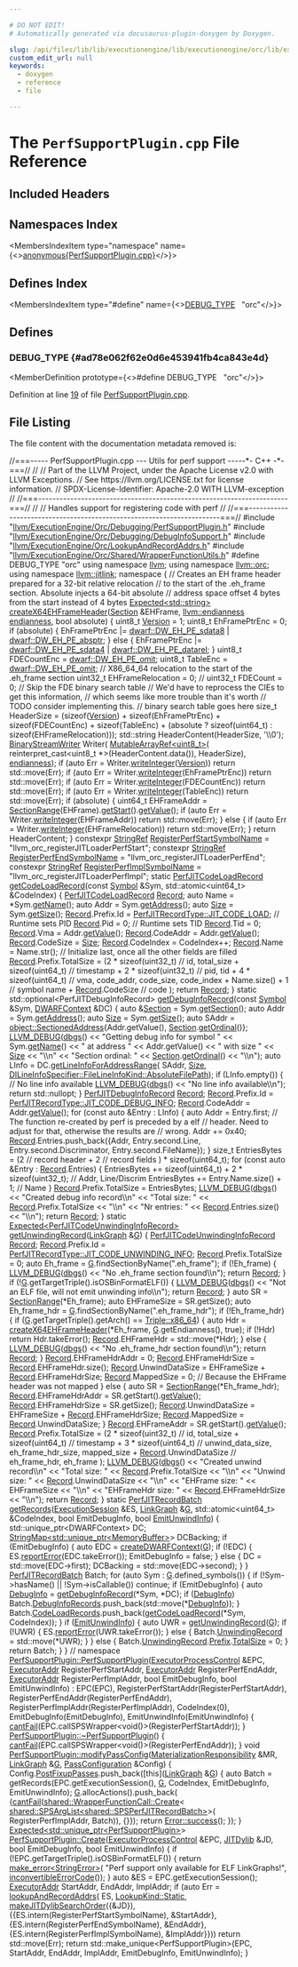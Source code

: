 ```yaml
---

# DO NOT EDIT!
# Automatically generated via docusaurus-plugin-doxygen by Doxygen.

slug: /api/files/lib/lib/executionengine/lib/executionengine/orc/lib/executionengine/orc/debugging/perfsupportplugin-cpp
custom_edit_url: null
keywords:
  - doxygen
  - reference
  - file

---
```





# The `PerfSupportPlugin.cpp` File Reference

<DoxygenPage pluginConfig={pluginConfig}>



## Included Headers

<IncludesList>
<IncludesListItem
  filePath="llvm/ExecutionEngine/Orc/Debugging/PerfSupportPlugin.h"
  permalink="/docs/api/files/include/include/llvm/include/llvm/executionengine/include/llvm/executionengine/orc/include/llvm/executionengine/orc/debugging/perfsupportplugin-h"
  isLocal="true" />
<IncludesListItem
  filePath="llvm/ExecutionEngine/Orc/Debugging/DebugInfoSupport.h"
  permalink="/docs/api/files/include/include/llvm/include/llvm/executionengine/include/llvm/executionengine/orc/include/llvm/executionengine/orc/debugging/debuginfosupport-h"
  isLocal="true" />
<IncludesListItem
  filePath="llvm/ExecutionEngine/Orc/LookupAndRecordAddrs.h"
  permalink="/docs/api/files/include/include/llvm/include/llvm/executionengine/include/llvm/executionengine/orc/lookupandrecordaddrs-h"
  isLocal="true" />
<IncludesListItem
  filePath="llvm/ExecutionEngine/Orc/Shared/WrapperFunctionUtils.h"
  permalink="/docs/api/files/include/include/llvm/include/llvm/executionengine/include/llvm/executionengine/orc/include/llvm/executionengine/orc/shared/wrapperfunctionutils-h"
  isLocal="true" />
</IncludesList>

## Namespaces Index

<MembersIndex>

<MembersIndexItem
  type="namespace"
  name={<><a href="/docs/api/namespaces/anonymous-perfsupportplugin-cpp-">anonymous&#123;PerfSupportPlugin.cpp&#125;</a></>}>
</MembersIndexItem>

</MembersIndex>

## Defines Index

<MembersIndex>

<MembersIndexItem
  type="#define"
  name={<><a href="#ad78e062f62e0d6e453941fb4ca843e4d">DEBUG&#95;TYPE</a>&nbsp;&nbsp;&nbsp;&quot;orc&quot;</>}>
</MembersIndexItem>

</MembersIndex>


<SectionDefinition>

## Defines

### DEBUG&#95;TYPE {#ad78e062f62e0d6e453941fb4ca843e4d}

<MemberDefinition
  prototype={<>#define DEBUG&#95;TYPE&nbsp;&nbsp;&nbsp;&quot;orc&quot;</>}>

Definition at line <a href="#l00019">19</a> of file <a href="/docs/api/files/lib/lib/executionengine/lib/executionengine/orc/lib/executionengine/orc/debugging/perfsupportplugin-cpp">PerfSupportPlugin.cpp</a>.
</MemberDefinition>

</SectionDefinition>

## File Listing

The file content with the documentation metadata removed is:

<ProgramListing>

<Link id="l00001" /><CodeLine lineNumber="1"><Highlight kind="comment">//===----- PerfSupportPlugin.cpp --- Utils for perf support -----&#42;- C++ -&#42;-===//</Highlight><Highlight kind="normal"></Highlight></CodeLine>
<Link id="l00002" /><CodeLine lineNumber="2"><Highlight kind="normal"></Highlight><Highlight kind="comment">//</Highlight><Highlight kind="normal"></Highlight></CodeLine>
<Link id="l00003" /><CodeLine lineNumber="3"><Highlight kind="normal"></Highlight><Highlight kind="comment">// Part of the LLVM Project, under the Apache License v2.0 with LLVM Exceptions.</Highlight><Highlight kind="normal"></Highlight></CodeLine>
<Link id="l00004" /><CodeLine lineNumber="4"><Highlight kind="normal"></Highlight><Highlight kind="comment">// See https://llvm.org/LICENSE.txt for license information.</Highlight><Highlight kind="normal"></Highlight></CodeLine>
<Link id="l00005" /><CodeLine lineNumber="5"><Highlight kind="normal"></Highlight><Highlight kind="comment">// SPDX-License-Identifier: Apache-2.0 WITH LLVM-exception</Highlight><Highlight kind="normal"></Highlight></CodeLine>
<Link id="l00006" /><CodeLine lineNumber="6"><Highlight kind="normal"></Highlight><Highlight kind="comment">//</Highlight><Highlight kind="normal"></Highlight></CodeLine>
<Link id="l00007" /><CodeLine lineNumber="7"><Highlight kind="normal"></Highlight><Highlight kind="comment">//===----------------------------------------------------------------------===//</Highlight><Highlight kind="normal"></Highlight></CodeLine>
<Link id="l00008" /><CodeLine lineNumber="8"><Highlight kind="normal"></Highlight><Highlight kind="comment">//</Highlight><Highlight kind="normal"></Highlight></CodeLine>
<Link id="l00009" /><CodeLine lineNumber="9"><Highlight kind="normal"></Highlight><Highlight kind="comment">// Handles support for registering code with perf</Highlight><Highlight kind="normal"></Highlight></CodeLine>
<Link id="l00010" /><CodeLine lineNumber="10"><Highlight kind="normal"></Highlight><Highlight kind="comment">//</Highlight><Highlight kind="normal"></Highlight></CodeLine>
<Link id="l00011" /><CodeLine lineNumber="11"><Highlight kind="normal"></Highlight><Highlight kind="comment">//===----------------------------------------------------------------------===//</Highlight><Highlight kind="normal"></Highlight></CodeLine>
<Link id="l00012" /><CodeLine lineNumber="12"><Highlight kind="normal"></Highlight></CodeLine>
<Link id="l00013" /><CodeLine lineNumber="13"><Highlight kind="normal"></Highlight><Highlight kind="preprocessor">#include &quot;<a href="/docs/api/files/include/include/llvm/include/llvm/executionengine/include/llvm/executionengine/orc/include/llvm/executionengine/orc/debugging/perfsupportplugin-h">llvm/ExecutionEngine/Orc/Debugging/PerfSupportPlugin.h</a>&quot;</Highlight><Highlight kind="normal"></Highlight></CodeLine>
<Link id="l00014" /><CodeLine lineNumber="14"><Highlight kind="normal"></Highlight></CodeLine>
<Link id="l00015" /><CodeLine lineNumber="15"><Highlight kind="normal"></Highlight><Highlight kind="preprocessor">#include &quot;<a href="/docs/api/files/include/include/llvm/include/llvm/executionengine/include/llvm/executionengine/orc/include/llvm/executionengine/orc/debugging/debuginfosupport-h">llvm/ExecutionEngine/Orc/Debugging/DebugInfoSupport.h</a>&quot;</Highlight><Highlight kind="normal"></Highlight></CodeLine>
<Link id="l00016" /><CodeLine lineNumber="16"><Highlight kind="normal"></Highlight><Highlight kind="preprocessor">#include &quot;<a href="/docs/api/files/include/include/llvm/include/llvm/executionengine/include/llvm/executionengine/orc/lookupandrecordaddrs-h">llvm/ExecutionEngine/Orc/LookupAndRecordAddrs.h</a>&quot;</Highlight><Highlight kind="normal"></Highlight></CodeLine>
<Link id="l00017" /><CodeLine lineNumber="17"><Highlight kind="normal"></Highlight><Highlight kind="preprocessor">#include &quot;<a href="/docs/api/files/include/include/llvm/include/llvm/executionengine/include/llvm/executionengine/orc/include/llvm/executionengine/orc/shared/wrapperfunctionutils-h">llvm/ExecutionEngine/Orc/Shared/WrapperFunctionUtils.h</a>&quot;</Highlight><Highlight kind="normal"></Highlight></CodeLine>
<Link id="l00018" /><CodeLine lineNumber="18"><Highlight kind="normal"></Highlight></CodeLine>
<Link id="l00019" /><CodeLine lineNumber="19" lineLink="#ad78e062f62e0d6e453941fb4ca843e4d"><Highlight kind="normal"></Highlight><Highlight kind="preprocessor">#define DEBUG&#95;TYPE &quot;orc&quot;</Highlight><Highlight kind="normal"></Highlight></CodeLine>
<Link id="l00020" /><CodeLine lineNumber="20"><Highlight kind="normal"></Highlight></CodeLine>
<Link id="l00021" /><CodeLine lineNumber="21"><Highlight kind="normal"></Highlight><Highlight kind="keyword">using namespace </Highlight><Highlight kind="normal"><a href="/docs/api/namespaces/llvm">llvm</a>;</Highlight></CodeLine>
<Link id="l00022" /><CodeLine lineNumber="22"><Highlight kind="normal"></Highlight><Highlight kind="keyword">using namespace </Highlight><Highlight kind="normal"><a href="/docs/api/namespaces/llvm/orc">llvm::orc</a>;</Highlight></CodeLine>
<Link id="l00023" /><CodeLine lineNumber="23"><Highlight kind="normal"></Highlight><Highlight kind="keyword">using namespace </Highlight><Highlight kind="normal"><a href="/docs/api/namespaces/llvm/jitlink">llvm::jitlink</a>;</Highlight></CodeLine>
<Link id="l00024" /><CodeLine lineNumber="24"><Highlight kind="normal"></Highlight></CodeLine>
<Link id="l00025" /><CodeLine lineNumber="25" lineLink="/docs/api/namespaces/anonymous-perfsupportplugin-cpp-"><Highlight kind="normal"></Highlight><Highlight kind="keyword">namespace </Highlight><Highlight kind="normal">&#123;</Highlight></CodeLine>
<Link id="l00026" /><CodeLine lineNumber="26"><Highlight kind="normal"></Highlight></CodeLine>
<Link id="l00027" /><CodeLine lineNumber="27"><Highlight kind="normal"></Highlight><Highlight kind="comment">// Creates an EH frame header prepared for a 32-bit relative relocation</Highlight><Highlight kind="normal"></Highlight></CodeLine>
<Link id="l00028" /><CodeLine lineNumber="28"><Highlight kind="normal"></Highlight><Highlight kind="comment">// to the start of the .eh&#95;frame section. Absolute injects a 64-bit absolute</Highlight><Highlight kind="normal"></Highlight></CodeLine>
<Link id="l00029" /><CodeLine lineNumber="29"><Highlight kind="normal"></Highlight><Highlight kind="comment">// address space offset 4 bytes from the start instead of 4 bytes</Highlight><Highlight kind="normal"></Highlight></CodeLine>
<Link id="l00030" /><CodeLine lineNumber="30" lineLink="/docs/api/namespaces/anonymous-perfsupportplugin-cpp-/#a16f7e0099c6134ab100f80300b710e41"><Highlight kind="normal"><a href="/docs/api/classes/llvm/expected">Expected&lt;std::string&gt;</a> <a href="/docs/api/namespaces/anonymous-perfsupportplugin-cpp-/#a16f7e0099c6134ab100f80300b710e41">createX64EHFrameHeader</a>(<a href="/docs/api/classes/llvm/jitlink/section">Section</a> &amp;EHFrame,</Highlight></CodeLine>
<Link id="l00031" /><CodeLine lineNumber="31"><Highlight kind="normal">                                             <a href="/docs/api/namespaces/llvm/#ae1e26e57357947b25e392fd18ab000db">llvm::endianness</a> <a href="/docs/api/namespaces/llvm/#ae1e26e57357947b25e392fd18ab000db">endianness</a>,</Highlight></CodeLine>
<Link id="l00032" /><CodeLine lineNumber="32"><Highlight kind="normal">                                             </Highlight><Highlight kind="keywordtype">bool</Highlight><Highlight kind="normal"> absolute) &#123;</Highlight></CodeLine>
<Link id="l00033" /><CodeLine lineNumber="33"><Highlight kind="normal">  uint8&#95;t <a href="/docs/api/namespaces/llvm/#a689a023f54d38d41f6d952cac41ee538">Version</a> = 1;</Highlight></CodeLine>
<Link id="l00034" /><CodeLine lineNumber="34"><Highlight kind="normal">  uint8&#95;t EhFramePtrEnc = 0;</Highlight></CodeLine>
<Link id="l00035" /><CodeLine lineNumber="35"><Highlight kind="normal">  </Highlight><Highlight kind="keywordflow">if</Highlight><Highlight kind="normal"> (absolute) &#123;</Highlight></CodeLine>
<Link id="l00036" /><CodeLine lineNumber="36"><Highlight kind="normal">    EhFramePtrEnc |= <a href="/docs/api/namespaces/llvm/dwarf/#ab4fde659cfd2ad21ef1920dca7f22255ab4f228eae8e91cb5eb218c4372d2cd75">dwarf::DW&#95;EH&#95;PE&#95;sdata8</a> | <a href="/docs/api/namespaces/llvm/dwarf/#ab4fde659cfd2ad21ef1920dca7f22255ab8bb265a153372d87860f6a33d858f3e">dwarf::DW&#95;EH&#95;PE&#95;absptr</a>;</Highlight></CodeLine>
<Link id="l00037" /><CodeLine lineNumber="37"><Highlight kind="normal">  &#125; </Highlight><Highlight kind="keywordflow">else</Highlight><Highlight kind="normal"> &#123;</Highlight></CodeLine>
<Link id="l00038" /><CodeLine lineNumber="38"><Highlight kind="normal">    EhFramePtrEnc |= <a href="/docs/api/namespaces/llvm/dwarf/#ab4fde659cfd2ad21ef1920dca7f22255a68bcc7d64ea60cf76503e913360e0b01">dwarf::DW&#95;EH&#95;PE&#95;sdata4</a> | <a href="/docs/api/namespaces/llvm/dwarf/#ab4fde659cfd2ad21ef1920dca7f22255a0e91cc214494d9c9f9c8adcf03be6e51">dwarf::DW&#95;EH&#95;PE&#95;datarel</a>;</Highlight></CodeLine>
<Link id="l00039" /><CodeLine lineNumber="39"><Highlight kind="normal">  &#125;</Highlight></CodeLine>
<Link id="l00040" /><CodeLine lineNumber="40"><Highlight kind="normal">  uint8&#95;t FDECountEnc = <a href="/docs/api/namespaces/llvm/dwarf/#ab4fde659cfd2ad21ef1920dca7f22255af88641d07cb5fdb688ad0d4e78314222">dwarf::DW&#95;EH&#95;PE&#95;omit</a>;</Highlight></CodeLine>
<Link id="l00041" /><CodeLine lineNumber="41"><Highlight kind="normal">  uint8&#95;t TableEnc = <a href="/docs/api/namespaces/llvm/dwarf/#ab4fde659cfd2ad21ef1920dca7f22255af88641d07cb5fdb688ad0d4e78314222">dwarf::DW&#95;EH&#95;PE&#95;omit</a>;</Highlight></CodeLine>
<Link id="l00042" /><CodeLine lineNumber="42"><Highlight kind="normal">  </Highlight><Highlight kind="comment">// X86&#95;64&#95;64 relocation to the start of the .eh&#95;frame section</Highlight><Highlight kind="normal"></Highlight></CodeLine>
<Link id="l00043" /><CodeLine lineNumber="43"><Highlight kind="normal">  uint32&#95;t EHFrameRelocation = 0;</Highlight></CodeLine>
<Link id="l00044" /><CodeLine lineNumber="44"><Highlight kind="normal">  </Highlight><Highlight kind="comment">// uint32&#95;t FDECount = 0;</Highlight><Highlight kind="normal"></Highlight></CodeLine>
<Link id="l00045" /><CodeLine lineNumber="45"><Highlight kind="normal">  </Highlight><Highlight kind="comment">// Skip the FDE binary search table</Highlight><Highlight kind="normal"></Highlight></CodeLine>
<Link id="l00046" /><CodeLine lineNumber="46"><Highlight kind="normal">  </Highlight><Highlight kind="comment">// We&#39;d have to reprocess the CIEs to get this information,</Highlight><Highlight kind="normal"></Highlight></CodeLine>
<Link id="l00047" /><CodeLine lineNumber="47"><Highlight kind="normal">  </Highlight><Highlight kind="comment">// which seems like more trouble than it&#39;s worth</Highlight><Highlight kind="normal"></Highlight></CodeLine>
<Link id="l00048" /><CodeLine lineNumber="48"><Highlight kind="normal">  </Highlight><Highlight kind="comment">// TODO consider implementing this.</Highlight><Highlight kind="normal"></Highlight></CodeLine>
<Link id="l00049" /><CodeLine lineNumber="49"><Highlight kind="normal">  </Highlight><Highlight kind="comment">// binary search table goes here</Highlight><Highlight kind="normal"></Highlight></CodeLine>
<Link id="l00050" /><CodeLine lineNumber="50"><Highlight kind="normal"></Highlight></CodeLine>
<Link id="l00051" /><CodeLine lineNumber="51"><Highlight kind="normal">  </Highlight><Highlight kind="keywordtype">size&#95;t</Highlight><Highlight kind="normal"> HeaderSize =</Highlight></CodeLine>
<Link id="l00052" /><CodeLine lineNumber="52"><Highlight kind="normal">      (</Highlight><Highlight kind="keyword">sizeof</Highlight><Highlight kind="normal">(<a href="/docs/api/namespaces/llvm/#a689a023f54d38d41f6d952cac41ee538">Version</a>) + </Highlight><Highlight kind="keyword">sizeof</Highlight><Highlight kind="normal">(EhFramePtrEnc) + </Highlight><Highlight kind="keyword">sizeof</Highlight><Highlight kind="normal">(FDECountEnc) +</Highlight></CodeLine>
<Link id="l00053" /><CodeLine lineNumber="53"><Highlight kind="normal">       </Highlight><Highlight kind="keyword">sizeof</Highlight><Highlight kind="normal">(TableEnc) +</Highlight></CodeLine>
<Link id="l00054" /><CodeLine lineNumber="54"><Highlight kind="normal">       (absolute ? </Highlight><Highlight kind="keyword">sizeof</Highlight><Highlight kind="normal">(uint64&#95;t) : </Highlight><Highlight kind="keyword">sizeof</Highlight><Highlight kind="normal">(EHFrameRelocation)));</Highlight></CodeLine>
<Link id="l00055" /><CodeLine lineNumber="55"><Highlight kind="normal">  std::string HeaderContent(HeaderSize, </Highlight><Highlight kind="charliteral">&#39;\\0&#39;</Highlight><Highlight kind="normal">);</Highlight></CodeLine>
<Link id="l00056" /><CodeLine lineNumber="56"><Highlight kind="normal">  <a href="/docs/api/classes/llvm/binarystreamwriter">BinaryStreamWriter</a> Writer(</Highlight></CodeLine>
<Link id="l00057" /><CodeLine lineNumber="57"><Highlight kind="normal">      <a href="/docs/api/classes/llvm/mutablearrayref">MutableArrayRef&lt;uint8&#95;t&gt;</a>(</Highlight></CodeLine>
<Link id="l00058" /><CodeLine lineNumber="58"><Highlight kind="normal">          </Highlight><Highlight kind="keyword">reinterpret&#95;cast&lt;</Highlight><Highlight kind="normal">uint8&#95;t &#42;</Highlight><Highlight kind="keyword">&gt;</Highlight><Highlight kind="normal">(HeaderContent.data()), HeaderSize),</Highlight></CodeLine>
<Link id="l00059" /><CodeLine lineNumber="59"><Highlight kind="normal">      <a href="/docs/api/namespaces/llvm/#ae1e26e57357947b25e392fd18ab000db">endianness</a>);</Highlight></CodeLine>
<Link id="l00060" /><CodeLine lineNumber="60"><Highlight kind="normal">  </Highlight><Highlight kind="keywordflow">if</Highlight><Highlight kind="normal"> (</Highlight><Highlight kind="keyword">auto</Highlight><Highlight kind="normal"> Err = Writer.<a href="/docs/api/classes/llvm/binarystreamwriter/#a344647bc1c4a4b53334296eba145d408">writeInteger</a>(<a href="/docs/api/namespaces/llvm/#a689a023f54d38d41f6d952cac41ee538">Version</a>))</Highlight></CodeLine>
<Link id="l00061" /><CodeLine lineNumber="61"><Highlight kind="normal">    </Highlight><Highlight kind="keywordflow">return</Highlight><Highlight kind="normal"> std::move(Err);</Highlight></CodeLine>
<Link id="l00062" /><CodeLine lineNumber="62"><Highlight kind="normal">  </Highlight><Highlight kind="keywordflow">if</Highlight><Highlight kind="normal"> (</Highlight><Highlight kind="keyword">auto</Highlight><Highlight kind="normal"> Err = Writer.<a href="/docs/api/classes/llvm/binarystreamwriter/#a344647bc1c4a4b53334296eba145d408">writeInteger</a>(EhFramePtrEnc))</Highlight></CodeLine>
<Link id="l00063" /><CodeLine lineNumber="63"><Highlight kind="normal">    </Highlight><Highlight kind="keywordflow">return</Highlight><Highlight kind="normal"> std::move(Err);</Highlight></CodeLine>
<Link id="l00064" /><CodeLine lineNumber="64"><Highlight kind="normal">  </Highlight><Highlight kind="keywordflow">if</Highlight><Highlight kind="normal"> (</Highlight><Highlight kind="keyword">auto</Highlight><Highlight kind="normal"> Err = Writer.<a href="/docs/api/classes/llvm/binarystreamwriter/#a344647bc1c4a4b53334296eba145d408">writeInteger</a>(FDECountEnc))</Highlight></CodeLine>
<Link id="l00065" /><CodeLine lineNumber="65"><Highlight kind="normal">    </Highlight><Highlight kind="keywordflow">return</Highlight><Highlight kind="normal"> std::move(Err);</Highlight></CodeLine>
<Link id="l00066" /><CodeLine lineNumber="66"><Highlight kind="normal">  </Highlight><Highlight kind="keywordflow">if</Highlight><Highlight kind="normal"> (</Highlight><Highlight kind="keyword">auto</Highlight><Highlight kind="normal"> Err = Writer.<a href="/docs/api/classes/llvm/binarystreamwriter/#a344647bc1c4a4b53334296eba145d408">writeInteger</a>(TableEnc))</Highlight></CodeLine>
<Link id="l00067" /><CodeLine lineNumber="67"><Highlight kind="normal">    </Highlight><Highlight kind="keywordflow">return</Highlight><Highlight kind="normal"> std::move(Err);</Highlight></CodeLine>
<Link id="l00068" /><CodeLine lineNumber="68"><Highlight kind="normal">  </Highlight><Highlight kind="keywordflow">if</Highlight><Highlight kind="normal"> (absolute) &#123;</Highlight></CodeLine>
<Link id="l00069" /><CodeLine lineNumber="69"><Highlight kind="normal">    uint64&#95;t EHFrameAddr = <a href="/docs/api/classes/llvm/jitlink/sectionrange">SectionRange</a>(EHFrame).<a href="/docs/api/classes/llvm/jitlink/sectionrange/#ab7bd439fefcb561d029d76b2ca9bc500">getStart</a>().<a href="/docs/api/classes/llvm/orc/executoraddr/#a4ee908fb9052f020e3c50e3f1a7d81c5">getValue</a>();</Highlight></CodeLine>
<Link id="l00070" /><CodeLine lineNumber="70"><Highlight kind="normal">    </Highlight><Highlight kind="keywordflow">if</Highlight><Highlight kind="normal"> (</Highlight><Highlight kind="keyword">auto</Highlight><Highlight kind="normal"> Err = Writer.<a href="/docs/api/classes/llvm/binarystreamwriter/#a344647bc1c4a4b53334296eba145d408">writeInteger</a>(EHFrameAddr))</Highlight></CodeLine>
<Link id="l00071" /><CodeLine lineNumber="71"><Highlight kind="normal">      </Highlight><Highlight kind="keywordflow">return</Highlight><Highlight kind="normal"> std::move(Err);</Highlight></CodeLine>
<Link id="l00072" /><CodeLine lineNumber="72"><Highlight kind="normal">  &#125; </Highlight><Highlight kind="keywordflow">else</Highlight><Highlight kind="normal"> &#123;</Highlight></CodeLine>
<Link id="l00073" /><CodeLine lineNumber="73"><Highlight kind="normal">    </Highlight><Highlight kind="keywordflow">if</Highlight><Highlight kind="normal"> (</Highlight><Highlight kind="keyword">auto</Highlight><Highlight kind="normal"> Err = Writer.<a href="/docs/api/classes/llvm/binarystreamwriter/#a344647bc1c4a4b53334296eba145d408">writeInteger</a>(EHFrameRelocation))</Highlight></CodeLine>
<Link id="l00074" /><CodeLine lineNumber="74"><Highlight kind="normal">      </Highlight><Highlight kind="keywordflow">return</Highlight><Highlight kind="normal"> std::move(Err);</Highlight></CodeLine>
<Link id="l00075" /><CodeLine lineNumber="75"><Highlight kind="normal">  &#125;</Highlight></CodeLine>
<Link id="l00076" /><CodeLine lineNumber="76"><Highlight kind="normal">  </Highlight><Highlight kind="keywordflow">return</Highlight><Highlight kind="normal"> HeaderContent;</Highlight></CodeLine>
<Link id="l00077" /><CodeLine lineNumber="77"><Highlight kind="normal">&#125;</Highlight></CodeLine>
<Link id="l00078" /><CodeLine lineNumber="78"><Highlight kind="normal"></Highlight></CodeLine>
<Link id="l00079" /><CodeLine lineNumber="79" lineLink="/docs/api/namespaces/anonymous-perfsupportplugin-cpp-/#ac9be268f91eb48f7ea90632838a0afb1"><Highlight kind="normal"></Highlight><Highlight kind="keyword">constexpr</Highlight><Highlight kind="normal"> <a href="/docs/api/classes/llvm/stringref">StringRef</a> <a href="/docs/api/namespaces/anonymous-perfsupportplugin-cpp-/#ac9be268f91eb48f7ea90632838a0afb1">RegisterPerfStartSymbolName</a> =</Highlight></CodeLine>
<Link id="l00080" /><CodeLine lineNumber="80"><Highlight kind="normal">    </Highlight><Highlight kind="stringliteral">&quot;llvm&#95;orc&#95;registerJITLoaderPerfStart&quot;</Highlight><Highlight kind="normal">;</Highlight></CodeLine>
<Link id="l00081" /><CodeLine lineNumber="81" lineLink="/docs/api/namespaces/anonymous-perfsupportplugin-cpp-/#a937eb14957f5735e32eaa7cb854e994c"><Highlight kind="normal"></Highlight><Highlight kind="keyword">constexpr</Highlight><Highlight kind="normal"> <a href="/docs/api/classes/llvm/stringref">StringRef</a> <a href="/docs/api/namespaces/anonymous-perfsupportplugin-cpp-/#a937eb14957f5735e32eaa7cb854e994c">RegisterPerfEndSymbolName</a> =</Highlight></CodeLine>
<Link id="l00082" /><CodeLine lineNumber="82"><Highlight kind="normal">    </Highlight><Highlight kind="stringliteral">&quot;llvm&#95;orc&#95;registerJITLoaderPerfEnd&quot;</Highlight><Highlight kind="normal">;</Highlight></CodeLine>
<Link id="l00083" /><CodeLine lineNumber="83" lineLink="/docs/api/namespaces/anonymous-perfsupportplugin-cpp-/#a5fa9c8f4d6b70fbff649debfea585968"><Highlight kind="normal"></Highlight><Highlight kind="keyword">constexpr</Highlight><Highlight kind="normal"> <a href="/docs/api/classes/llvm/stringref">StringRef</a> <a href="/docs/api/namespaces/anonymous-perfsupportplugin-cpp-/#a5fa9c8f4d6b70fbff649debfea585968">RegisterPerfImplSymbolName</a> =</Highlight></CodeLine>
<Link id="l00084" /><CodeLine lineNumber="84"><Highlight kind="normal">    </Highlight><Highlight kind="stringliteral">&quot;llvm&#95;orc&#95;registerJITLoaderPerfImpl&quot;</Highlight><Highlight kind="normal">;</Highlight></CodeLine>
<Link id="l00085" /><CodeLine lineNumber="85"><Highlight kind="normal"></Highlight></CodeLine>
<Link id="l00086" /><CodeLine lineNumber="86"><Highlight kind="normal"></Highlight><Highlight kind="keyword">static</Highlight><Highlight kind="normal"> <a href="/docs/api/structs/llvm/orc/perfjitcodeloadrecord">PerfJITCodeLoadRecord</a></Highlight></CodeLine>
<Link id="l00087" /><CodeLine lineNumber="87" lineLink="/docs/api/namespaces/anonymous-perfsupportplugin-cpp-/#ac0d41cae6559f87a6e26f2db6c30f24d"><Highlight kind="normal"><a href="/docs/api/namespaces/anonymous-perfsupportplugin-cpp-/#ac0d41cae6559f87a6e26f2db6c30f24d">getCodeLoadRecord</a>(</Highlight><Highlight kind="keyword">const</Highlight><Highlight kind="normal"> <a href="/docs/api/classes/llvm/jitlink/symbol">Symbol</a> &amp;Sym, std::atomic&lt;uint64&#95;t&gt; &amp;CodeIndex) &#123;</Highlight></CodeLine>
<Link id="l00088" /><CodeLine lineNumber="88"><Highlight kind="normal">  <a href="/docs/api/structs/llvm/orc/perfjitcodeloadrecord">PerfJITCodeLoadRecord</a> <a href="/docs/api/classes/llvm/record">Record</a>;</Highlight></CodeLine>
<Link id="l00089" /><CodeLine lineNumber="89"><Highlight kind="normal">  </Highlight><Highlight kind="keyword">auto</Highlight><Highlight kind="normal"> Name = &#42;Sym.<a href="/docs/api/classes/llvm/jitlink/symbol/#a37941163af977712e6ae68591327a0ad">getName</a>();</Highlight></CodeLine>
<Link id="l00090" /><CodeLine lineNumber="90"><Highlight kind="normal">  </Highlight><Highlight kind="keyword">auto</Highlight><Highlight kind="normal"> Addr = Sym.<a href="/docs/api/classes/llvm/jitlink/symbol/#a9266b50b560808e8f69eb394690d79c4">getAddress</a>();</Highlight></CodeLine>
<Link id="l00091" /><CodeLine lineNumber="91"><Highlight kind="normal">  </Highlight><Highlight kind="keyword">auto</Highlight><Highlight kind="normal"> <a href="/docs/api/files/lib/lib/analysis/inlineorder-cpp/#a7ee6f0cb51c3b9056199e9a0001fe8c3a6f6cb72d544962fa333e2e34ce64f719">Size</a> = Sym.<a href="/docs/api/classes/llvm/jitlink/symbol/#ab790ccf24d158f2933ef1c6cf153fb62">getSize</a>();</Highlight></CodeLine>
<Link id="l00092" /><CodeLine lineNumber="92"><Highlight kind="normal">  <a href="/docs/api/classes/llvm/record">Record</a>.Prefix.Id = <a href="/docs/api/namespaces/llvm/orc/#a58aef37a030d9c1e56eaa6ee5bef47a4a7cc9e41b90a35d5cb26e9fbb0cd0a8b0">PerfJITRecordType::JIT&#95;CODE&#95;LOAD</a>;</Highlight></CodeLine>
<Link id="l00093" /><CodeLine lineNumber="93"><Highlight kind="normal">  </Highlight><Highlight kind="comment">// Runtime sets PID</Highlight><Highlight kind="normal"></Highlight></CodeLine>
<Link id="l00094" /><CodeLine lineNumber="94"><Highlight kind="normal">  <a href="/docs/api/classes/llvm/record">Record</a>.Pid = 0;</Highlight></CodeLine>
<Link id="l00095" /><CodeLine lineNumber="95"><Highlight kind="normal">  </Highlight><Highlight kind="comment">// Runtime sets TID</Highlight><Highlight kind="normal"></Highlight></CodeLine>
<Link id="l00096" /><CodeLine lineNumber="96"><Highlight kind="normal">  <a href="/docs/api/classes/llvm/record">Record</a>.Tid = 0;</Highlight></CodeLine>
<Link id="l00097" /><CodeLine lineNumber="97"><Highlight kind="normal">  <a href="/docs/api/classes/llvm/record">Record</a>.Vma = Addr.<a href="/docs/api/classes/llvm/record/#a5e084b9b417ae456b128ee1f6506b41d">getValue</a>();</Highlight></CodeLine>
<Link id="l00098" /><CodeLine lineNumber="98"><Highlight kind="normal">  <a href="/docs/api/classes/llvm/record">Record</a>.CodeAddr = Addr.<a href="/docs/api/classes/llvm/record/#a5e084b9b417ae456b128ee1f6506b41d">getValue</a>();</Highlight></CodeLine>
<Link id="l00099" /><CodeLine lineNumber="99"><Highlight kind="normal">  <a href="/docs/api/classes/llvm/record">Record</a>.CodeSize = <a href="/docs/api/files/lib/lib/analysis/inlineorder-cpp/#a7ee6f0cb51c3b9056199e9a0001fe8c3a6f6cb72d544962fa333e2e34ce64f719">Size</a>;</Highlight></CodeLine>
<Link id="l00100" /><CodeLine lineNumber="100"><Highlight kind="normal">  <a href="/docs/api/classes/llvm/record">Record</a>.CodeIndex = CodeIndex++;</Highlight></CodeLine>
<Link id="l00101" /><CodeLine lineNumber="101"><Highlight kind="normal">  <a href="/docs/api/classes/llvm/record">Record</a>.Name = Name.str();</Highlight></CodeLine>
<Link id="l00102" /><CodeLine lineNumber="102"><Highlight kind="normal">  </Highlight><Highlight kind="comment">// Initialize last, once all the other fields are filled</Highlight><Highlight kind="normal"></Highlight></CodeLine>
<Link id="l00103" /><CodeLine lineNumber="103"><Highlight kind="normal">  <a href="/docs/api/classes/llvm/record">Record</a>.Prefix.TotalSize =</Highlight></CodeLine>
<Link id="l00104" /><CodeLine lineNumber="104"><Highlight kind="normal">      (2 &#42; </Highlight><Highlight kind="keyword">sizeof</Highlight><Highlight kind="normal">(uint32&#95;t)   </Highlight><Highlight kind="comment">// id, total&#95;size</Highlight><Highlight kind="normal"></Highlight></CodeLine>
<Link id="l00105" /><CodeLine lineNumber="105"><Highlight kind="normal">       + </Highlight><Highlight kind="keyword">sizeof</Highlight><Highlight kind="normal">(uint64&#95;t)     </Highlight><Highlight kind="comment">// timestamp</Highlight><Highlight kind="normal"></Highlight></CodeLine>
<Link id="l00106" /><CodeLine lineNumber="106"><Highlight kind="normal">       + 2 &#42; </Highlight><Highlight kind="keyword">sizeof</Highlight><Highlight kind="normal">(uint32&#95;t) </Highlight><Highlight kind="comment">// pid, tid</Highlight><Highlight kind="normal"></Highlight></CodeLine>
<Link id="l00107" /><CodeLine lineNumber="107"><Highlight kind="normal">       + 4 &#42; </Highlight><Highlight kind="keyword">sizeof</Highlight><Highlight kind="normal">(uint64&#95;t) </Highlight><Highlight kind="comment">// vma, code&#95;addr, code&#95;size, code&#95;index</Highlight><Highlight kind="normal"></Highlight></CodeLine>
<Link id="l00108" /><CodeLine lineNumber="108"><Highlight kind="normal">       + Name.size() + 1      </Highlight><Highlight kind="comment">// symbol name</Highlight><Highlight kind="normal"></Highlight></CodeLine>
<Link id="l00109" /><CodeLine lineNumber="109"><Highlight kind="normal">       + <a href="/docs/api/classes/llvm/record">Record</a>.CodeSize      </Highlight><Highlight kind="comment">// code</Highlight><Highlight kind="normal"></Highlight></CodeLine>
<Link id="l00110" /><CodeLine lineNumber="110"><Highlight kind="normal">      );</Highlight></CodeLine>
<Link id="l00111" /><CodeLine lineNumber="111"><Highlight kind="normal">  </Highlight><Highlight kind="keywordflow">return</Highlight><Highlight kind="normal"> <a href="/docs/api/classes/llvm/record">Record</a>;</Highlight></CodeLine>
<Link id="l00112" /><CodeLine lineNumber="112"><Highlight kind="normal">&#125;</Highlight></CodeLine>
<Link id="l00113" /><CodeLine lineNumber="113"><Highlight kind="normal"></Highlight></CodeLine>
<Link id="l00114" /><CodeLine lineNumber="114"><Highlight kind="normal"></Highlight><Highlight kind="keyword">static</Highlight><Highlight kind="normal"> std::optional&lt;PerfJITDebugInfoRecord&gt;</Highlight></CodeLine>
<Link id="l00115" /><CodeLine lineNumber="115" lineLink="/docs/api/namespaces/anonymous-perfsupportplugin-cpp-/#ac931ae3a09278d920ebb024da87edf2e"><Highlight kind="normal"><a href="/docs/api/namespaces/anonymous-perfsupportplugin-cpp-/#ac931ae3a09278d920ebb024da87edf2e">getDebugInfoRecord</a>(</Highlight><Highlight kind="keyword">const</Highlight><Highlight kind="normal"> <a href="/docs/api/classes/llvm/jitlink/symbol">Symbol</a> &amp;Sym, <a href="/docs/api/classes/llvm/dwarfcontext">DWARFContext</a> &amp;DC) &#123;</Highlight></CodeLine>
<Link id="l00116" /><CodeLine lineNumber="116"><Highlight kind="normal">  </Highlight><Highlight kind="keyword">auto</Highlight><Highlight kind="normal"> &amp;<a href="/docs/api/classes/llvm/jitlink/section">Section</a> = Sym.<a href="/docs/api/classes/llvm/jitlink/symbol/#a99c40db3f91fad3db60ba33e9fe93977">getSection</a>();</Highlight></CodeLine>
<Link id="l00117" /><CodeLine lineNumber="117"><Highlight kind="normal">  </Highlight><Highlight kind="keyword">auto</Highlight><Highlight kind="normal"> Addr = Sym.<a href="/docs/api/classes/llvm/jitlink/symbol/#a9266b50b560808e8f69eb394690d79c4">getAddress</a>();</Highlight></CodeLine>
<Link id="l00118" /><CodeLine lineNumber="118"><Highlight kind="normal">  </Highlight><Highlight kind="keyword">auto</Highlight><Highlight kind="normal"> <a href="/docs/api/files/lib/lib/analysis/inlineorder-cpp/#a7ee6f0cb51c3b9056199e9a0001fe8c3a6f6cb72d544962fa333e2e34ce64f719">Size</a> = Sym.<a href="/docs/api/classes/llvm/jitlink/symbol/#ab790ccf24d158f2933ef1c6cf153fb62">getSize</a>();</Highlight></CodeLine>
<Link id="l00119" /><CodeLine lineNumber="119"><Highlight kind="normal">  </Highlight><Highlight kind="keyword">auto</Highlight><Highlight kind="normal"> SAddr = <a href="/docs/api/structs/llvm/object/sectionedaddress">object::SectionedAddress</a>&#123;Addr.getValue(), <a href="/docs/api/classes/llvm/jitlink/section">Section</a>.<a href="/docs/api/classes/llvm/jitlink/section/#a46c35148a73ab51b69108948f0361d52">getOrdinal</a>()&#125;;</Highlight></CodeLine>
<Link id="l00120" /><CodeLine lineNumber="120"><Highlight kind="normal">  <a href="/docs/api/files/include/include/llvm/include/llvm/support/debug-h/#a196897517069dda1bdb549e24468f7d7">LLVM&#95;DEBUG</a>(<a href="/docs/api/namespaces/llvm/#a7c46c742c31be54870e2038048e6b391">dbgs</a>() &lt;&lt; </Highlight><Highlight kind="stringliteral">&quot;Getting debug info for symbol &quot;</Highlight><Highlight kind="normal"> &lt;&lt; Sym.<a href="/docs/api/classes/llvm/jitlink/symbol/#a37941163af977712e6ae68591327a0ad">getName</a>()</Highlight></CodeLine>
<Link id="l00121" /><CodeLine lineNumber="121"><Highlight kind="normal">                    &lt;&lt; </Highlight><Highlight kind="stringliteral">&quot; at address &quot;</Highlight><Highlight kind="normal"> &lt;&lt; Addr.getValue() &lt;&lt; </Highlight><Highlight kind="stringliteral">&quot; with size &quot;</Highlight><Highlight kind="normal"></Highlight></CodeLine>
<Link id="l00122" /><CodeLine lineNumber="122"><Highlight kind="normal">                    &lt;&lt; <a href="/docs/api/files/lib/lib/analysis/inlineorder-cpp/#a7ee6f0cb51c3b9056199e9a0001fe8c3a6f6cb72d544962fa333e2e34ce64f719">Size</a> &lt;&lt; </Highlight><Highlight kind="stringliteral">&quot;\\n&quot;</Highlight><Highlight kind="normal"></Highlight></CodeLine>
<Link id="l00123" /><CodeLine lineNumber="123"><Highlight kind="normal">                    &lt;&lt; </Highlight><Highlight kind="stringliteral">&quot;Section ordinal: &quot;</Highlight><Highlight kind="normal"> &lt;&lt; <a href="/docs/api/classes/llvm/jitlink/section">Section</a>.<a href="/docs/api/classes/llvm/jitlink/section/#a46c35148a73ab51b69108948f0361d52">getOrdinal</a>() &lt;&lt; </Highlight><Highlight kind="stringliteral">&quot;\\n&quot;</Highlight><Highlight kind="normal">);</Highlight></CodeLine>
<Link id="l00124" /><CodeLine lineNumber="124"><Highlight kind="normal">  </Highlight><Highlight kind="keyword">auto</Highlight><Highlight kind="normal"> LInfo = DC.<a href="/docs/api/classes/llvm/dwarfcontext/#a55f204d9568a58fbc54ad04343452904">getLineInfoForAddressRange</a>(</Highlight></CodeLine>
<Link id="l00125" /><CodeLine lineNumber="125"><Highlight kind="normal">      SAddr, <a href="/docs/api/files/lib/lib/analysis/inlineorder-cpp/#a7ee6f0cb51c3b9056199e9a0001fe8c3a6f6cb72d544962fa333e2e34ce64f719">Size</a>, <a href="/docs/api/structs/llvm/dilineinfospecifier/#a4d01b170267924ab4225e3c93ad666c3a7e2c85add6bbb98ae5b91471b11fd9a2">DILineInfoSpecifier::FileLineInfoKind::AbsoluteFilePath</a>);</Highlight></CodeLine>
<Link id="l00126" /><CodeLine lineNumber="126"><Highlight kind="normal">  </Highlight><Highlight kind="keywordflow">if</Highlight><Highlight kind="normal"> (LInfo.empty()) &#123;</Highlight></CodeLine>
<Link id="l00127" /><CodeLine lineNumber="127"><Highlight kind="normal">    </Highlight><Highlight kind="comment">// No line info available</Highlight><Highlight kind="normal"></Highlight></CodeLine>
<Link id="l00128" /><CodeLine lineNumber="128"><Highlight kind="normal">    <a href="/docs/api/files/include/include/llvm/include/llvm/support/debug-h/#a196897517069dda1bdb549e24468f7d7">LLVM&#95;DEBUG</a>(<a href="/docs/api/namespaces/llvm/#a7c46c742c31be54870e2038048e6b391">dbgs</a>() &lt;&lt; </Highlight><Highlight kind="stringliteral">&quot;No line info available\\n&quot;</Highlight><Highlight kind="normal">);</Highlight></CodeLine>
<Link id="l00129" /><CodeLine lineNumber="129"><Highlight kind="normal">    </Highlight><Highlight kind="keywordflow">return</Highlight><Highlight kind="normal"> std::nullopt;</Highlight></CodeLine>
<Link id="l00130" /><CodeLine lineNumber="130"><Highlight kind="normal">  &#125;</Highlight></CodeLine>
<Link id="l00131" /><CodeLine lineNumber="131"><Highlight kind="normal">  <a href="/docs/api/structs/llvm/orc/perfjitdebuginforecord">PerfJITDebugInfoRecord</a> <a href="/docs/api/classes/llvm/record">Record</a>;</Highlight></CodeLine>
<Link id="l00132" /><CodeLine lineNumber="132"><Highlight kind="normal">  <a href="/docs/api/classes/llvm/record">Record</a>.Prefix.Id = <a href="/docs/api/namespaces/llvm/orc/#a58aef37a030d9c1e56eaa6ee5bef47a4ae494e6a50a57d80f1dfad853e3c7cee9">PerfJITRecordType::JIT&#95;CODE&#95;DEBUG&#95;INFO</a>;</Highlight></CodeLine>
<Link id="l00133" /><CodeLine lineNumber="133"><Highlight kind="normal">  <a href="/docs/api/classes/llvm/record">Record</a>.CodeAddr = Addr.<a href="/docs/api/classes/llvm/record/#a5e084b9b417ae456b128ee1f6506b41d">getValue</a>();</Highlight></CodeLine>
<Link id="l00134" /><CodeLine lineNumber="134"><Highlight kind="normal">  </Highlight><Highlight kind="keywordflow">for</Highlight><Highlight kind="normal"> (</Highlight><Highlight kind="keyword">const</Highlight><Highlight kind="normal"> </Highlight><Highlight kind="keyword">auto</Highlight><Highlight kind="normal"> &amp;Entry : LInfo) &#123;</Highlight></CodeLine>
<Link id="l00135" /><CodeLine lineNumber="135"><Highlight kind="normal">    </Highlight><Highlight kind="keyword">auto</Highlight><Highlight kind="normal"> Addr = Entry.first;</Highlight></CodeLine>
<Link id="l00136" /><CodeLine lineNumber="136"><Highlight kind="normal">    </Highlight><Highlight kind="comment">// The function re-created by perf is preceded by a elf</Highlight><Highlight kind="normal"></Highlight></CodeLine>
<Link id="l00137" /><CodeLine lineNumber="137"><Highlight kind="normal">    </Highlight><Highlight kind="comment">// header. Need to adjust for that, otherwise the results are</Highlight><Highlight kind="normal"></Highlight></CodeLine>
<Link id="l00138" /><CodeLine lineNumber="138"><Highlight kind="normal">    </Highlight><Highlight kind="comment">// wrong.</Highlight><Highlight kind="normal"></Highlight></CodeLine>
<Link id="l00139" /><CodeLine lineNumber="139"><Highlight kind="normal">    Addr += 0x40;</Highlight></CodeLine>
<Link id="l00140" /><CodeLine lineNumber="140"><Highlight kind="normal">    <a href="/docs/api/classes/llvm/record">Record</a>.Entries.push&#95;back(&#123;Addr, Entry.second.Line,</Highlight></CodeLine>
<Link id="l00141" /><CodeLine lineNumber="141"><Highlight kind="normal">                              Entry.second.Discriminator,</Highlight></CodeLine>
<Link id="l00142" /><CodeLine lineNumber="142"><Highlight kind="normal">                              Entry.second.FileName&#125;);</Highlight></CodeLine>
<Link id="l00143" /><CodeLine lineNumber="143"><Highlight kind="normal">  &#125;</Highlight></CodeLine>
<Link id="l00144" /><CodeLine lineNumber="144"><Highlight kind="normal">  </Highlight><Highlight kind="keywordtype">size&#95;t</Highlight><Highlight kind="normal"> EntriesBytes = (2   </Highlight><Highlight kind="comment">// record header</Highlight><Highlight kind="normal"></Highlight></CodeLine>
<Link id="l00145" /><CodeLine lineNumber="145"><Highlight kind="normal">                         + 2 </Highlight><Highlight kind="comment">// record fields</Highlight><Highlight kind="normal"></Highlight></CodeLine>
<Link id="l00146" /><CodeLine lineNumber="146"><Highlight kind="normal">                         ) &#42;</Highlight></CodeLine>
<Link id="l00147" /><CodeLine lineNumber="147"><Highlight kind="normal">                        </Highlight><Highlight kind="keyword">sizeof</Highlight><Highlight kind="normal">(uint64&#95;t);</Highlight></CodeLine>
<Link id="l00148" /><CodeLine lineNumber="148"><Highlight kind="normal">  </Highlight><Highlight kind="keywordflow">for</Highlight><Highlight kind="normal"> (</Highlight><Highlight kind="keyword">const</Highlight><Highlight kind="normal"> </Highlight><Highlight kind="keyword">auto</Highlight><Highlight kind="normal"> &amp;Entry : <a href="/docs/api/classes/llvm/record">Record</a>.Entries) &#123;</Highlight></CodeLine>
<Link id="l00149" /><CodeLine lineNumber="149"><Highlight kind="normal">    EntriesBytes +=</Highlight></CodeLine>
<Link id="l00150" /><CodeLine lineNumber="150"><Highlight kind="normal">        </Highlight><Highlight kind="keyword">sizeof</Highlight><Highlight kind="normal">(uint64&#95;t) + 2 &#42; </Highlight><Highlight kind="keyword">sizeof</Highlight><Highlight kind="normal">(uint32&#95;t); </Highlight><Highlight kind="comment">// Addr, Line/Discrim</Highlight><Highlight kind="normal"></Highlight></CodeLine>
<Link id="l00151" /><CodeLine lineNumber="151"><Highlight kind="normal">    EntriesBytes += Entry.Name.size() + 1;       </Highlight><Highlight kind="comment">// Name</Highlight><Highlight kind="normal"></Highlight></CodeLine>
<Link id="l00152" /><CodeLine lineNumber="152"><Highlight kind="normal">  &#125;</Highlight></CodeLine>
<Link id="l00153" /><CodeLine lineNumber="153"><Highlight kind="normal">  <a href="/docs/api/classes/llvm/record">Record</a>.Prefix.TotalSize = EntriesBytes;</Highlight></CodeLine>
<Link id="l00154" /><CodeLine lineNumber="154"><Highlight kind="normal">  <a href="/docs/api/files/include/include/llvm/include/llvm/support/debug-h/#a196897517069dda1bdb549e24468f7d7">LLVM&#95;DEBUG</a>(<a href="/docs/api/namespaces/llvm/#a7c46c742c31be54870e2038048e6b391">dbgs</a>() &lt;&lt; </Highlight><Highlight kind="stringliteral">&quot;Created debug info record\\n&quot;</Highlight><Highlight kind="normal"></Highlight></CodeLine>
<Link id="l00155" /><CodeLine lineNumber="155"><Highlight kind="normal">                    &lt;&lt; </Highlight><Highlight kind="stringliteral">&quot;Total size: &quot;</Highlight><Highlight kind="normal"> &lt;&lt; <a href="/docs/api/classes/llvm/record">Record</a>.Prefix.TotalSize &lt;&lt; </Highlight><Highlight kind="stringliteral">&quot;\\n&quot;</Highlight><Highlight kind="normal"></Highlight></CodeLine>
<Link id="l00156" /><CodeLine lineNumber="156"><Highlight kind="normal">                    &lt;&lt; </Highlight><Highlight kind="stringliteral">&quot;Nr entries: &quot;</Highlight><Highlight kind="normal"> &lt;&lt; <a href="/docs/api/classes/llvm/record">Record</a>.Entries.size() &lt;&lt; </Highlight><Highlight kind="stringliteral">&quot;\\n&quot;</Highlight><Highlight kind="normal">);</Highlight></CodeLine>
<Link id="l00157" /><CodeLine lineNumber="157"><Highlight kind="normal">  </Highlight><Highlight kind="keywordflow">return</Highlight><Highlight kind="normal"> <a href="/docs/api/classes/llvm/record">Record</a>;</Highlight></CodeLine>
<Link id="l00158" /><CodeLine lineNumber="158"><Highlight kind="normal">&#125;</Highlight></CodeLine>
<Link id="l00159" /><CodeLine lineNumber="159"><Highlight kind="normal"></Highlight></CodeLine>
<Link id="l00160" /><CodeLine lineNumber="160"><Highlight kind="normal"></Highlight><Highlight kind="keyword">static</Highlight><Highlight kind="normal"> <a href="/docs/api/classes/llvm/expected">Expected&lt;PerfJITCodeUnwindingInfoRecord&gt;</a></Highlight></CodeLine>
<Link id="l00161" /><CodeLine lineNumber="161" lineLink="/docs/api/namespaces/anonymous-perfsupportplugin-cpp-/#a68574bf3a1f3cabcb89adaf75a2e51b3"><Highlight kind="normal"><a href="/docs/api/namespaces/anonymous-perfsupportplugin-cpp-/#a68574bf3a1f3cabcb89adaf75a2e51b3">getUnwindingRecord</a>(<a href="/docs/api/classes/llvm/jitlink/linkgraph">LinkGraph</a> &amp;<a href="/docs/api/files/lib/lib/support/md5-cpp/#ad96b7cf3182ce2ba85e5a7a93b12c441">G</a>) &#123;</Highlight></CodeLine>
<Link id="l00162" /><CodeLine lineNumber="162"><Highlight kind="normal">  <a href="/docs/api/structs/llvm/orc/perfjitcodeunwindinginforecord">PerfJITCodeUnwindingInfoRecord</a> <a href="/docs/api/classes/llvm/record">Record</a>;</Highlight></CodeLine>
<Link id="l00163" /><CodeLine lineNumber="163"><Highlight kind="normal">  <a href="/docs/api/classes/llvm/record">Record</a>.Prefix.Id = <a href="/docs/api/namespaces/llvm/orc/#a58aef37a030d9c1e56eaa6ee5bef47a4abf17deed25fa2105a9053029e46aa615">PerfJITRecordType::JIT&#95;CODE&#95;UNWINDING&#95;INFO</a>;</Highlight></CodeLine>
<Link id="l00164" /><CodeLine lineNumber="164"><Highlight kind="normal">  <a href="/docs/api/classes/llvm/record">Record</a>.Prefix.TotalSize = 0;</Highlight></CodeLine>
<Link id="l00165" /><CodeLine lineNumber="165"><Highlight kind="normal">  </Highlight><Highlight kind="keyword">auto</Highlight><Highlight kind="normal"> Eh&#95;frame = <a href="/docs/api/files/lib/lib/support/md5-cpp/#ad96b7cf3182ce2ba85e5a7a93b12c441">G</a>.findSectionByName(</Highlight><Highlight kind="stringliteral">&quot;.eh&#95;frame&quot;</Highlight><Highlight kind="normal">);</Highlight></CodeLine>
<Link id="l00166" /><CodeLine lineNumber="166"><Highlight kind="normal">  </Highlight><Highlight kind="keywordflow">if</Highlight><Highlight kind="normal"> (!Eh&#95;frame) &#123;</Highlight></CodeLine>
<Link id="l00167" /><CodeLine lineNumber="167"><Highlight kind="normal">    <a href="/docs/api/files/include/include/llvm/include/llvm/support/debug-h/#a196897517069dda1bdb549e24468f7d7">LLVM&#95;DEBUG</a>(<a href="/docs/api/namespaces/llvm/#a7c46c742c31be54870e2038048e6b391">dbgs</a>() &lt;&lt; </Highlight><Highlight kind="stringliteral">&quot;No .eh&#95;frame section found\\n&quot;</Highlight><Highlight kind="normal">);</Highlight></CodeLine>
<Link id="l00168" /><CodeLine lineNumber="168"><Highlight kind="normal">    </Highlight><Highlight kind="keywordflow">return</Highlight><Highlight kind="normal"> <a href="/docs/api/classes/llvm/record">Record</a>;</Highlight></CodeLine>
<Link id="l00169" /><CodeLine lineNumber="169"><Highlight kind="normal">  &#125;</Highlight></CodeLine>
<Link id="l00170" /><CodeLine lineNumber="170"><Highlight kind="normal">  </Highlight><Highlight kind="keywordflow">if</Highlight><Highlight kind="normal"> (!<a href="/docs/api/files/lib/lib/support/md5-cpp/#ad96b7cf3182ce2ba85e5a7a93b12c441">G</a>.getTargetTriple().isOSBinFormatELF()) &#123;</Highlight></CodeLine>
<Link id="l00171" /><CodeLine lineNumber="171"><Highlight kind="normal">    <a href="/docs/api/files/include/include/llvm/include/llvm/support/debug-h/#a196897517069dda1bdb549e24468f7d7">LLVM&#95;DEBUG</a>(<a href="/docs/api/namespaces/llvm/#a7c46c742c31be54870e2038048e6b391">dbgs</a>() &lt;&lt; </Highlight><Highlight kind="stringliteral">&quot;Not an ELF file, will not emit unwinding info\\n&quot;</Highlight><Highlight kind="normal">);</Highlight></CodeLine>
<Link id="l00172" /><CodeLine lineNumber="172"><Highlight kind="normal">    </Highlight><Highlight kind="keywordflow">return</Highlight><Highlight kind="normal"> <a href="/docs/api/classes/llvm/record">Record</a>;</Highlight></CodeLine>
<Link id="l00173" /><CodeLine lineNumber="173"><Highlight kind="normal">  &#125;</Highlight></CodeLine>
<Link id="l00174" /><CodeLine lineNumber="174"><Highlight kind="normal">  </Highlight><Highlight kind="keyword">auto</Highlight><Highlight kind="normal"> SR = <a href="/docs/api/classes/llvm/jitlink/sectionrange">SectionRange</a>(&#42;Eh&#95;frame);</Highlight></CodeLine>
<Link id="l00175" /><CodeLine lineNumber="175"><Highlight kind="normal">  </Highlight><Highlight kind="keyword">auto</Highlight><Highlight kind="normal"> EHFrameSize = SR.getSize();</Highlight></CodeLine>
<Link id="l00176" /><CodeLine lineNumber="176"><Highlight kind="normal">  </Highlight><Highlight kind="keyword">auto</Highlight><Highlight kind="normal"> Eh&#95;frame&#95;hdr = <a href="/docs/api/files/lib/lib/support/md5-cpp/#ad96b7cf3182ce2ba85e5a7a93b12c441">G</a>.findSectionByName(</Highlight><Highlight kind="stringliteral">&quot;.eh&#95;frame&#95;hdr&quot;</Highlight><Highlight kind="normal">);</Highlight></CodeLine>
<Link id="l00177" /><CodeLine lineNumber="177"><Highlight kind="normal">  </Highlight><Highlight kind="keywordflow">if</Highlight><Highlight kind="normal"> (!Eh&#95;frame&#95;hdr) &#123;</Highlight></CodeLine>
<Link id="l00178" /><CodeLine lineNumber="178"><Highlight kind="normal">    </Highlight><Highlight kind="keywordflow">if</Highlight><Highlight kind="normal"> (<a href="/docs/api/files/lib/lib/support/md5-cpp/#ad96b7cf3182ce2ba85e5a7a93b12c441">G</a>.getTargetTriple().getArch() == <a href="/docs/api/classes/llvm/triple/#a547abd13f7a3c063aa72c8192a868154a13d8ce5e71051718a537277c6a594062">Triple::x86&#95;64</a>) &#123;</Highlight></CodeLine>
<Link id="l00179" /><CodeLine lineNumber="179"><Highlight kind="normal">      </Highlight><Highlight kind="keyword">auto</Highlight><Highlight kind="normal"> Hdr = <a href="/docs/api/namespaces/anonymous-perfsupportplugin-cpp-/#a16f7e0099c6134ab100f80300b710e41">createX64EHFrameHeader</a>(&#42;Eh&#95;frame, <a href="/docs/api/files/lib/lib/support/md5-cpp/#ad96b7cf3182ce2ba85e5a7a93b12c441">G</a>.getEndianness(), </Highlight><Highlight kind="keyword">true</Highlight><Highlight kind="normal">);</Highlight></CodeLine>
<Link id="l00180" /><CodeLine lineNumber="180"><Highlight kind="normal">      </Highlight><Highlight kind="keywordflow">if</Highlight><Highlight kind="normal"> (!Hdr)</Highlight></CodeLine>
<Link id="l00181" /><CodeLine lineNumber="181"><Highlight kind="normal">        </Highlight><Highlight kind="keywordflow">return</Highlight><Highlight kind="normal"> Hdr.takeError();</Highlight></CodeLine>
<Link id="l00182" /><CodeLine lineNumber="182"><Highlight kind="normal">      <a href="/docs/api/classes/llvm/record">Record</a>.EHFrameHdr = std::move(&#42;Hdr);</Highlight></CodeLine>
<Link id="l00183" /><CodeLine lineNumber="183"><Highlight kind="normal">    &#125; </Highlight><Highlight kind="keywordflow">else</Highlight><Highlight kind="normal"> &#123;</Highlight></CodeLine>
<Link id="l00184" /><CodeLine lineNumber="184"><Highlight kind="normal">      <a href="/docs/api/files/include/include/llvm/include/llvm/support/debug-h/#a196897517069dda1bdb549e24468f7d7">LLVM&#95;DEBUG</a>(<a href="/docs/api/namespaces/llvm/#a7c46c742c31be54870e2038048e6b391">dbgs</a>() &lt;&lt; </Highlight><Highlight kind="stringliteral">&quot;No .eh&#95;frame&#95;hdr section found\\n&quot;</Highlight><Highlight kind="normal">);</Highlight></CodeLine>
<Link id="l00185" /><CodeLine lineNumber="185"><Highlight kind="normal">      </Highlight><Highlight kind="keywordflow">return</Highlight><Highlight kind="normal"> <a href="/docs/api/classes/llvm/record">Record</a>;</Highlight></CodeLine>
<Link id="l00186" /><CodeLine lineNumber="186"><Highlight kind="normal">    &#125;</Highlight></CodeLine>
<Link id="l00187" /><CodeLine lineNumber="187"><Highlight kind="normal">    <a href="/docs/api/classes/llvm/record">Record</a>.EHFrameHdrAddr = 0;</Highlight></CodeLine>
<Link id="l00188" /><CodeLine lineNumber="188"><Highlight kind="normal">    <a href="/docs/api/classes/llvm/record">Record</a>.EHFrameHdrSize = <a href="/docs/api/classes/llvm/record">Record</a>.EHFrameHdr.size();</Highlight></CodeLine>
<Link id="l00189" /><CodeLine lineNumber="189"><Highlight kind="normal">    <a href="/docs/api/classes/llvm/record">Record</a>.UnwindDataSize = EHFrameSize + <a href="/docs/api/classes/llvm/record">Record</a>.EHFrameHdrSize;</Highlight></CodeLine>
<Link id="l00190" /><CodeLine lineNumber="190"><Highlight kind="normal">    <a href="/docs/api/classes/llvm/record">Record</a>.MappedSize = 0; </Highlight><Highlight kind="comment">// Because the EHFrame header was not mapped</Highlight><Highlight kind="normal"></Highlight></CodeLine>
<Link id="l00191" /><CodeLine lineNumber="191"><Highlight kind="normal">  &#125; </Highlight><Highlight kind="keywordflow">else</Highlight><Highlight kind="normal"> &#123;</Highlight></CodeLine>
<Link id="l00192" /><CodeLine lineNumber="192"><Highlight kind="normal">    </Highlight><Highlight kind="keyword">auto</Highlight><Highlight kind="normal"> SR = <a href="/docs/api/classes/llvm/jitlink/sectionrange">SectionRange</a>(&#42;Eh&#95;frame&#95;hdr);</Highlight></CodeLine>
<Link id="l00193" /><CodeLine lineNumber="193"><Highlight kind="normal">    <a href="/docs/api/classes/llvm/record">Record</a>.EHFrameHdrAddr = SR.getStart().<a href="/docs/api/classes/llvm/record/#a5e084b9b417ae456b128ee1f6506b41d">getValue</a>();</Highlight></CodeLine>
<Link id="l00194" /><CodeLine lineNumber="194"><Highlight kind="normal">    <a href="/docs/api/classes/llvm/record">Record</a>.EHFrameHdrSize = SR.getSize();</Highlight></CodeLine>
<Link id="l00195" /><CodeLine lineNumber="195"><Highlight kind="normal">    <a href="/docs/api/classes/llvm/record">Record</a>.UnwindDataSize = EHFrameSize + <a href="/docs/api/classes/llvm/record">Record</a>.EHFrameHdrSize;</Highlight></CodeLine>
<Link id="l00196" /><CodeLine lineNumber="196"><Highlight kind="normal">    <a href="/docs/api/classes/llvm/record">Record</a>.MappedSize = <a href="/docs/api/classes/llvm/record">Record</a>.UnwindDataSize;</Highlight></CodeLine>
<Link id="l00197" /><CodeLine lineNumber="197"><Highlight kind="normal">  &#125;</Highlight></CodeLine>
<Link id="l00198" /><CodeLine lineNumber="198"><Highlight kind="normal">  <a href="/docs/api/classes/llvm/record">Record</a>.EHFrameAddr = SR.getStart().<a href="/docs/api/classes/llvm/record/#a5e084b9b417ae456b128ee1f6506b41d">getValue</a>();</Highlight></CodeLine>
<Link id="l00199" /><CodeLine lineNumber="199"><Highlight kind="normal">  <a href="/docs/api/classes/llvm/record">Record</a>.Prefix.TotalSize =</Highlight></CodeLine>
<Link id="l00200" /><CodeLine lineNumber="200"><Highlight kind="normal">      (2 &#42; </Highlight><Highlight kind="keyword">sizeof</Highlight><Highlight kind="normal">(uint32&#95;t) </Highlight><Highlight kind="comment">// id, total&#95;size</Highlight><Highlight kind="normal"></Highlight></CodeLine>
<Link id="l00201" /><CodeLine lineNumber="201"><Highlight kind="normal">       + </Highlight><Highlight kind="keyword">sizeof</Highlight><Highlight kind="normal">(uint64&#95;t)   </Highlight><Highlight kind="comment">// timestamp</Highlight><Highlight kind="normal"></Highlight></CodeLine>
<Link id="l00202" /><CodeLine lineNumber="202"><Highlight kind="normal">       +</Highlight></CodeLine>
<Link id="l00203" /><CodeLine lineNumber="203"><Highlight kind="normal">       3 &#42; </Highlight><Highlight kind="keyword">sizeof</Highlight><Highlight kind="normal">(uint64&#95;t) </Highlight><Highlight kind="comment">// unwind&#95;data&#95;size, eh&#95;frame&#95;hdr&#95;size, mapped&#95;size</Highlight><Highlight kind="normal"></Highlight></CodeLine>
<Link id="l00204" /><CodeLine lineNumber="204"><Highlight kind="normal">       + <a href="/docs/api/classes/llvm/record">Record</a>.UnwindDataSize </Highlight><Highlight kind="comment">// eh&#95;frame&#95;hdr, eh&#95;frame</Highlight><Highlight kind="normal"></Highlight></CodeLine>
<Link id="l00205" /><CodeLine lineNumber="205"><Highlight kind="normal">      );</Highlight></CodeLine>
<Link id="l00206" /><CodeLine lineNumber="206"><Highlight kind="normal">  <a href="/docs/api/files/include/include/llvm/include/llvm/support/debug-h/#a196897517069dda1bdb549e24468f7d7">LLVM&#95;DEBUG</a>(<a href="/docs/api/namespaces/llvm/#a7c46c742c31be54870e2038048e6b391">dbgs</a>() &lt;&lt; </Highlight><Highlight kind="stringliteral">&quot;Created unwind record\\n&quot;</Highlight><Highlight kind="normal"></Highlight></CodeLine>
<Link id="l00207" /><CodeLine lineNumber="207"><Highlight kind="normal">                    &lt;&lt; </Highlight><Highlight kind="stringliteral">&quot;Total size: &quot;</Highlight><Highlight kind="normal"> &lt;&lt; <a href="/docs/api/classes/llvm/record">Record</a>.Prefix.TotalSize &lt;&lt; </Highlight><Highlight kind="stringliteral">&quot;\\n&quot;</Highlight><Highlight kind="normal"></Highlight></CodeLine>
<Link id="l00208" /><CodeLine lineNumber="208"><Highlight kind="normal">                    &lt;&lt; </Highlight><Highlight kind="stringliteral">&quot;Unwind size: &quot;</Highlight><Highlight kind="normal"> &lt;&lt; <a href="/docs/api/classes/llvm/record">Record</a>.UnwindDataSize &lt;&lt; </Highlight><Highlight kind="stringliteral">&quot;\\n&quot;</Highlight><Highlight kind="normal"></Highlight></CodeLine>
<Link id="l00209" /><CodeLine lineNumber="209"><Highlight kind="normal">                    &lt;&lt; </Highlight><Highlight kind="stringliteral">&quot;EHFrame size: &quot;</Highlight><Highlight kind="normal"> &lt;&lt; EHFrameSize &lt;&lt; </Highlight><Highlight kind="stringliteral">&quot;\\n&quot;</Highlight><Highlight kind="normal"></Highlight></CodeLine>
<Link id="l00210" /><CodeLine lineNumber="210"><Highlight kind="normal">                    &lt;&lt; </Highlight><Highlight kind="stringliteral">&quot;EHFrameHdr size: &quot;</Highlight><Highlight kind="normal"> &lt;&lt; <a href="/docs/api/classes/llvm/record">Record</a>.EHFrameHdrSize &lt;&lt; </Highlight><Highlight kind="stringliteral">&quot;\\n&quot;</Highlight><Highlight kind="normal">);</Highlight></CodeLine>
<Link id="l00211" /><CodeLine lineNumber="211"><Highlight kind="normal">  </Highlight><Highlight kind="keywordflow">return</Highlight><Highlight kind="normal"> <a href="/docs/api/classes/llvm/record">Record</a>;</Highlight></CodeLine>
<Link id="l00212" /><CodeLine lineNumber="212"><Highlight kind="normal">&#125;</Highlight></CodeLine>
<Link id="l00213" /><CodeLine lineNumber="213"><Highlight kind="normal"></Highlight></CodeLine>
<Link id="l00214" /><CodeLine lineNumber="214" lineLink="/docs/api/namespaces/anonymous-perfsupportplugin-cpp-/#a55e3f6a5c003de75eabd889a24709857"><Highlight kind="normal"></Highlight><Highlight kind="keyword">static</Highlight><Highlight kind="normal"> <a href="/docs/api/structs/llvm/orc/perfjitrecordbatch">PerfJITRecordBatch</a> <a href="/docs/api/namespaces/anonymous-perfsupportplugin-cpp-/#a55e3f6a5c003de75eabd889a24709857">getRecords</a>(<a href="/docs/api/classes/llvm/orc/executionsession">ExecutionSession</a> &amp;ES, <a href="/docs/api/classes/llvm/jitlink/linkgraph">LinkGraph</a> &amp;<a href="/docs/api/files/lib/lib/support/md5-cpp/#ad96b7cf3182ce2ba85e5a7a93b12c441">G</a>,</Highlight></CodeLine>
<Link id="l00215" /><CodeLine lineNumber="215"><Highlight kind="normal">                                     std::atomic&lt;uint64&#95;t&gt; &amp;CodeIndex,</Highlight></CodeLine>
<Link id="l00216" /><CodeLine lineNumber="216"><Highlight kind="normal">                                     </Highlight><Highlight kind="keywordtype">bool</Highlight><Highlight kind="normal"> EmitDebugInfo, </Highlight><Highlight kind="keywordtype">bool</Highlight><Highlight kind="normal"> <a href="/docs/api/files/lib/lib/mc/mcwin64eh-cpp/#a5d75ea3f9831315ebdb816d70c58c30b">EmitUnwindInfo</a>) &#123;</Highlight></CodeLine>
<Link id="l00217" /><CodeLine lineNumber="217"><Highlight kind="normal">  std::unique&#95;ptr&lt;DWARFContext&gt; DC;</Highlight></CodeLine>
<Link id="l00218" /><CodeLine lineNumber="218"><Highlight kind="normal">  <a href="/docs/api/classes/llvm/stringmap">StringMap&lt;std::unique&#95;ptr&lt;MemoryBuffer&gt;</a>&gt; DCBacking;</Highlight></CodeLine>
<Link id="l00219" /><CodeLine lineNumber="219"><Highlight kind="normal">  </Highlight><Highlight kind="keywordflow">if</Highlight><Highlight kind="normal"> (EmitDebugInfo) &#123;</Highlight></CodeLine>
<Link id="l00220" /><CodeLine lineNumber="220"><Highlight kind="normal">    </Highlight><Highlight kind="keyword">auto</Highlight><Highlight kind="normal"> EDC = <a href="/docs/api/namespaces/llvm/orc/#a9ecb3cb1036963ce01100bfddac5791f">createDWARFContext</a>(<a href="/docs/api/files/lib/lib/support/md5-cpp/#ad96b7cf3182ce2ba85e5a7a93b12c441">G</a>);</Highlight></CodeLine>
<Link id="l00221" /><CodeLine lineNumber="221"><Highlight kind="normal">    </Highlight><Highlight kind="keywordflow">if</Highlight><Highlight kind="normal"> (!EDC) &#123;</Highlight></CodeLine>
<Link id="l00222" /><CodeLine lineNumber="222"><Highlight kind="normal">      ES.<a href="/docs/api/classes/llvm/orc/executionsession/#a1c47ed6ddfb6770f1a432af1c9acdc44">reportError</a>(EDC.takeError());</Highlight></CodeLine>
<Link id="l00223" /><CodeLine lineNumber="223"><Highlight kind="normal">      EmitDebugInfo = </Highlight><Highlight kind="keyword">false</Highlight><Highlight kind="normal">;</Highlight></CodeLine>
<Link id="l00224" /><CodeLine lineNumber="224"><Highlight kind="normal">    &#125; </Highlight><Highlight kind="keywordflow">else</Highlight><Highlight kind="normal"> &#123;</Highlight></CodeLine>
<Link id="l00225" /><CodeLine lineNumber="225"><Highlight kind="normal">      DC = std::move(EDC-&gt;first);</Highlight></CodeLine>
<Link id="l00226" /><CodeLine lineNumber="226"><Highlight kind="normal">      DCBacking = std::move(EDC-&gt;second);</Highlight></CodeLine>
<Link id="l00227" /><CodeLine lineNumber="227"><Highlight kind="normal">    &#125;</Highlight></CodeLine>
<Link id="l00228" /><CodeLine lineNumber="228"><Highlight kind="normal">  &#125;</Highlight></CodeLine>
<Link id="l00229" /><CodeLine lineNumber="229"><Highlight kind="normal">  <a href="/docs/api/structs/llvm/orc/perfjitrecordbatch">PerfJITRecordBatch</a> Batch;</Highlight></CodeLine>
<Link id="l00230" /><CodeLine lineNumber="230"><Highlight kind="normal">  </Highlight><Highlight kind="keywordflow">for</Highlight><Highlight kind="normal"> (</Highlight><Highlight kind="keyword">auto</Highlight><Highlight kind="normal"> Sym : <a href="/docs/api/files/lib/lib/support/md5-cpp/#ad96b7cf3182ce2ba85e5a7a93b12c441">G</a>.defined&#95;symbols()) &#123;</Highlight></CodeLine>
<Link id="l00231" /><CodeLine lineNumber="231"><Highlight kind="normal">    </Highlight><Highlight kind="keywordflow">if</Highlight><Highlight kind="normal"> (!Sym-&gt;hasName() || !Sym-&gt;isCallable())</Highlight></CodeLine>
<Link id="l00232" /><CodeLine lineNumber="232"><Highlight kind="normal">      </Highlight><Highlight kind="keywordflow">continue</Highlight><Highlight kind="normal">;</Highlight></CodeLine>
<Link id="l00233" /><CodeLine lineNumber="233"><Highlight kind="normal">    </Highlight><Highlight kind="keywordflow">if</Highlight><Highlight kind="normal"> (EmitDebugInfo) &#123;</Highlight></CodeLine>
<Link id="l00234" /><CodeLine lineNumber="234"><Highlight kind="normal">      </Highlight><Highlight kind="keyword">auto</Highlight><Highlight kind="normal"> <a href="/docs/api/namespaces/llvm/dwarf-linker/#a463a58e257d5f6fb2c39eb9a2474fc24af6f6931771db95a6bffec131b856bd50">DebugInfo</a> = <a href="/docs/api/namespaces/anonymous-perfsupportplugin-cpp-/#ac931ae3a09278d920ebb024da87edf2e">getDebugInfoRecord</a>(&#42;Sym, &#42;DC);</Highlight></CodeLine>
<Link id="l00235" /><CodeLine lineNumber="235"><Highlight kind="normal">      </Highlight><Highlight kind="keywordflow">if</Highlight><Highlight kind="normal"> (<a href="/docs/api/namespaces/llvm/dwarf-linker/#a463a58e257d5f6fb2c39eb9a2474fc24af6f6931771db95a6bffec131b856bd50">DebugInfo</a>)</Highlight></CodeLine>
<Link id="l00236" /><CodeLine lineNumber="236"><Highlight kind="normal">        Batch.<a href="/docs/api/structs/llvm/orc/perfjitrecordbatch/#a55770d4a7181cf614f005f4fb62a2e62">DebugInfoRecords</a>.push&#95;back(std::move(&#42;<a href="/docs/api/namespaces/llvm/dwarf-linker/#a463a58e257d5f6fb2c39eb9a2474fc24af6f6931771db95a6bffec131b856bd50">DebugInfo</a>));</Highlight></CodeLine>
<Link id="l00237" /><CodeLine lineNumber="237"><Highlight kind="normal">    &#125;</Highlight></CodeLine>
<Link id="l00238" /><CodeLine lineNumber="238"><Highlight kind="normal">    Batch.<a href="/docs/api/structs/llvm/orc/perfjitrecordbatch/#aed5c2092464488662d58242c310db140">CodeLoadRecords</a>.push&#95;back(<a href="/docs/api/namespaces/anonymous-perfsupportplugin-cpp-/#ac0d41cae6559f87a6e26f2db6c30f24d">getCodeLoadRecord</a>(&#42;Sym, CodeIndex));</Highlight></CodeLine>
<Link id="l00239" /><CodeLine lineNumber="239"><Highlight kind="normal">  &#125;</Highlight></CodeLine>
<Link id="l00240" /><CodeLine lineNumber="240"><Highlight kind="normal">  </Highlight><Highlight kind="keywordflow">if</Highlight><Highlight kind="normal"> (<a href="/docs/api/files/lib/lib/mc/mcwin64eh-cpp/#a5d75ea3f9831315ebdb816d70c58c30b">EmitUnwindInfo</a>) &#123;</Highlight></CodeLine>
<Link id="l00241" /><CodeLine lineNumber="241"><Highlight kind="normal">    </Highlight><Highlight kind="keyword">auto</Highlight><Highlight kind="normal"> UWR = <a href="/docs/api/namespaces/anonymous-perfsupportplugin-cpp-/#a68574bf3a1f3cabcb89adaf75a2e51b3">getUnwindingRecord</a>(<a href="/docs/api/files/lib/lib/support/md5-cpp/#ad96b7cf3182ce2ba85e5a7a93b12c441">G</a>);</Highlight></CodeLine>
<Link id="l00242" /><CodeLine lineNumber="242"><Highlight kind="normal">    </Highlight><Highlight kind="keywordflow">if</Highlight><Highlight kind="normal"> (!UWR) &#123;</Highlight></CodeLine>
<Link id="l00243" /><CodeLine lineNumber="243"><Highlight kind="normal">      ES.<a href="/docs/api/classes/llvm/orc/executionsession/#a1c47ed6ddfb6770f1a432af1c9acdc44">reportError</a>(UWR.takeError());</Highlight></CodeLine>
<Link id="l00244" /><CodeLine lineNumber="244"><Highlight kind="normal">    &#125; </Highlight><Highlight kind="keywordflow">else</Highlight><Highlight kind="normal"> &#123;</Highlight></CodeLine>
<Link id="l00245" /><CodeLine lineNumber="245"><Highlight kind="normal">      Batch.<a href="/docs/api/structs/llvm/orc/perfjitrecordbatch/#a8cff396945130f0d41bcca7bd88bc513">UnwindingRecord</a> = std::move(&#42;UWR);</Highlight></CodeLine>
<Link id="l00246" /><CodeLine lineNumber="246"><Highlight kind="normal">    &#125;</Highlight></CodeLine>
<Link id="l00247" /><CodeLine lineNumber="247"><Highlight kind="normal">  &#125; </Highlight><Highlight kind="keywordflow">else</Highlight><Highlight kind="normal"> &#123;</Highlight></CodeLine>
<Link id="l00248" /><CodeLine lineNumber="248"><Highlight kind="normal">    Batch.<a href="/docs/api/structs/llvm/orc/perfjitrecordbatch/#a8cff396945130f0d41bcca7bd88bc513">UnwindingRecord</a>.<a href="/docs/api/structs/llvm/orc/perfjitcodeunwindinginforecord/#af2e7b4e4f8057abfa680eaaece56a449">Prefix</a>.<a href="/docs/api/structs/llvm/orc/perfjitrecordprefix/#a04ad3002e4d48b2dfdb8c830cce5d0fb">TotalSize</a> = 0;</Highlight></CodeLine>
<Link id="l00249" /><CodeLine lineNumber="249"><Highlight kind="normal">  &#125;</Highlight></CodeLine>
<Link id="l00250" /><CodeLine lineNumber="250"><Highlight kind="normal">  </Highlight><Highlight kind="keywordflow">return</Highlight><Highlight kind="normal"> Batch;</Highlight></CodeLine>
<Link id="l00251" /><CodeLine lineNumber="251"><Highlight kind="normal">&#125;</Highlight></CodeLine>
<Link id="l00252" /><CodeLine lineNumber="252"><Highlight kind="normal">&#125; </Highlight><Highlight kind="comment">// namespace</Highlight><Highlight kind="normal"></Highlight></CodeLine>
<Link id="l00253" /><CodeLine lineNumber="253"><Highlight kind="normal"></Highlight></CodeLine>
<Link id="l00254" /><CodeLine lineNumber="254" lineLink="/docs/api/classes/llvm/orc/perfsupportplugin/#a83edb7e626e56d27c5100a3fb433fec0"><Highlight kind="normal"><a href="/docs/api/classes/llvm/orc/perfsupportplugin/#a83edb7e626e56d27c5100a3fb433fec0">PerfSupportPlugin::PerfSupportPlugin</a>(<a href="/docs/api/classes/llvm/orc/executorprocesscontrol">ExecutorProcessControl</a> &amp;EPC,</Highlight></CodeLine>
<Link id="l00255" /><CodeLine lineNumber="255"><Highlight kind="normal">                                     <a href="/docs/api/classes/llvm/orc/executoraddr">ExecutorAddr</a> RegisterPerfStartAddr,</Highlight></CodeLine>
<Link id="l00256" /><CodeLine lineNumber="256"><Highlight kind="normal">                                     <a href="/docs/api/classes/llvm/orc/executoraddr">ExecutorAddr</a> RegisterPerfEndAddr,</Highlight></CodeLine>
<Link id="l00257" /><CodeLine lineNumber="257"><Highlight kind="normal">                                     <a href="/docs/api/classes/llvm/orc/executoraddr">ExecutorAddr</a> RegisterPerfImplAddr,</Highlight></CodeLine>
<Link id="l00258" /><CodeLine lineNumber="258"><Highlight kind="normal">                                     </Highlight><Highlight kind="keywordtype">bool</Highlight><Highlight kind="normal"> EmitDebugInfo, </Highlight><Highlight kind="keywordtype">bool</Highlight><Highlight kind="normal"> EmitUnwindInfo)</Highlight></CodeLine>
<Link id="l00259" /><CodeLine lineNumber="259"><Highlight kind="normal">    : EPC(EPC), RegisterPerfStartAddr(RegisterPerfStartAddr),</Highlight></CodeLine>
<Link id="l00260" /><CodeLine lineNumber="260"><Highlight kind="normal">      RegisterPerfEndAddr(RegisterPerfEndAddr),</Highlight></CodeLine>
<Link id="l00261" /><CodeLine lineNumber="261"><Highlight kind="normal">      RegisterPerfImplAddr(RegisterPerfImplAddr), CodeIndex(0),</Highlight></CodeLine>
<Link id="l00262" /><CodeLine lineNumber="262"><Highlight kind="normal">      EmitDebugInfo(EmitDebugInfo), EmitUnwindInfo(EmitUnwindInfo) &#123;</Highlight></CodeLine>
<Link id="l00263" /><CodeLine lineNumber="263"><Highlight kind="normal">  <a href="/docs/api/namespaces/llvm/#aa1e1474f15df639f0d874b21f15666f7">cantFail</a>(EPC.callSPSWrapper&lt;</Highlight><Highlight kind="keywordtype">void</Highlight><Highlight kind="normal">()&gt;(RegisterPerfStartAddr));</Highlight></CodeLine>
<Link id="l00264" /><CodeLine lineNumber="264"><Highlight kind="normal">&#125;</Highlight></CodeLine>
<Link id="l00265" /><CodeLine lineNumber="265" lineLink="/docs/api/classes/llvm/orc/perfsupportplugin/#a3faed67ac0ef0503a5477854e6663e2f"><Highlight kind="normal"><a href="/docs/api/classes/llvm/orc/perfsupportplugin/#a3faed67ac0ef0503a5477854e6663e2f">PerfSupportPlugin::~PerfSupportPlugin</a>() &#123;</Highlight></CodeLine>
<Link id="l00266" /><CodeLine lineNumber="266"><Highlight kind="normal">  <a href="/docs/api/namespaces/llvm/#aa1e1474f15df639f0d874b21f15666f7">cantFail</a>(EPC.callSPSWrapper&lt;</Highlight><Highlight kind="keywordtype">void</Highlight><Highlight kind="normal">()&gt;(RegisterPerfEndAddr));</Highlight></CodeLine>
<Link id="l00267" /><CodeLine lineNumber="267"><Highlight kind="normal">&#125;</Highlight></CodeLine>
<Link id="l00268" /><CodeLine lineNumber="268"><Highlight kind="normal"></Highlight></CodeLine>
<Link id="l00269" /><CodeLine lineNumber="269" lineLink="/docs/api/classes/llvm/orc/perfsupportplugin/#a0b1cb2049314feb0a29760c548a604af"><Highlight kind="normal"></Highlight><Highlight kind="keywordtype">void</Highlight><Highlight kind="normal"> <a href="/docs/api/classes/llvm/orc/perfsupportplugin/#a0b1cb2049314feb0a29760c548a604af">PerfSupportPlugin::modifyPassConfig</a>(<a href="/docs/api/classes/llvm/orc/materializationresponsibility">MaterializationResponsibility</a> &amp;MR,</Highlight></CodeLine>
<Link id="l00270" /><CodeLine lineNumber="270"><Highlight kind="normal">                                         <a href="/docs/api/classes/llvm/jitlink/linkgraph">LinkGraph</a> &amp;<a href="/docs/api/files/lib/lib/support/md5-cpp/#ad96b7cf3182ce2ba85e5a7a93b12c441">G</a>,</Highlight></CodeLine>
<Link id="l00271" /><CodeLine lineNumber="271"><Highlight kind="normal">                                         <a href="/docs/api/structs/llvm/jitlink/passconfiguration">PassConfiguration</a> &amp;Config) &#123;</Highlight></CodeLine>
<Link id="l00272" /><CodeLine lineNumber="272"><Highlight kind="normal">  Config.<a href="/docs/api/structs/llvm/jitlink/passconfiguration/#a617bac95c4003dd176fa5cc119d2a919">PostFixupPasses</a>.push&#95;back(&#91;</Highlight><Highlight kind="keyword">this</Highlight><Highlight kind="normal">&#93;(<a href="/docs/api/classes/llvm/jitlink/linkgraph">LinkGraph</a> &amp;<a href="/docs/api/files/lib/lib/support/md5-cpp/#ad96b7cf3182ce2ba85e5a7a93b12c441">G</a>) &#123;</Highlight></CodeLine>
<Link id="l00273" /><CodeLine lineNumber="273"><Highlight kind="normal">    </Highlight><Highlight kind="keyword">auto</Highlight><Highlight kind="normal"> Batch = getRecords(EPC.getExecutionSession(), <a href="/docs/api/files/lib/lib/support/md5-cpp/#ad96b7cf3182ce2ba85e5a7a93b12c441">G</a>, CodeIndex,</Highlight></CodeLine>
<Link id="l00274" /><CodeLine lineNumber="274"><Highlight kind="normal">                            EmitDebugInfo, EmitUnwindInfo);</Highlight></CodeLine>
<Link id="l00275" /><CodeLine lineNumber="275"><Highlight kind="normal">    <a href="/docs/api/files/lib/lib/support/md5-cpp/#ad96b7cf3182ce2ba85e5a7a93b12c441">G</a>.allocActions().push&#95;back(</Highlight></CodeLine>
<Link id="l00276" /><CodeLine lineNumber="276"><Highlight kind="normal">        &#123;<a href="/docs/api/namespaces/llvm/#aa1e1474f15df639f0d874b21f15666f7">cantFail</a>(<a href="/docs/api/classes/llvm/orc/shared/wrapperfunctioncall/#ac924edcd8ad4ceeebcbcea4ca04a793b">shared::WrapperFunctionCall::Create</a>&lt;</Highlight></CodeLine>
<Link id="l00277" /><CodeLine lineNumber="277"><Highlight kind="normal">                  <a href="/docs/api/classes/llvm/orc/shared/spsarglist">shared::SPSArgList&lt;shared::SPSPerfJITRecordBatch&gt;</a>&gt;(</Highlight></CodeLine>
<Link id="l00278" /><CodeLine lineNumber="278"><Highlight kind="normal">             RegisterPerfImplAddr, Batch)),</Highlight></CodeLine>
<Link id="l00279" /><CodeLine lineNumber="279"><Highlight kind="normal">         &#123;&#125;&#125;);</Highlight></CodeLine>
<Link id="l00280" /><CodeLine lineNumber="280"><Highlight kind="normal">    </Highlight><Highlight kind="keywordflow">return</Highlight><Highlight kind="normal"> <a href="/docs/api/classes/llvm/error/#a4dfd0813c3d0e0a30439b5a3e9196b59">Error::success</a>();</Highlight></CodeLine>
<Link id="l00281" /><CodeLine lineNumber="281"><Highlight kind="normal">  &#125;);</Highlight></CodeLine>
<Link id="l00282" /><CodeLine lineNumber="282"><Highlight kind="normal">&#125;</Highlight></CodeLine>
<Link id="l00283" /><CodeLine lineNumber="283"><Highlight kind="normal"></Highlight></CodeLine>
<Link id="l00284" /><CodeLine lineNumber="284"><Highlight kind="normal"><a href="/docs/api/classes/llvm/expected">Expected&lt;std::unique&#95;ptr&lt;PerfSupportPlugin&gt;</a>&gt;</Highlight></CodeLine>
<Link id="l00285" /><CodeLine lineNumber="285" lineLink="/docs/api/classes/llvm/orc/perfsupportplugin/#a7751907e2f56cfdda9aacebaea981e3d"><Highlight kind="normal"><a href="/docs/api/classes/llvm/orc/perfsupportplugin/#a7751907e2f56cfdda9aacebaea981e3d">PerfSupportPlugin::Create</a>(<a href="/docs/api/classes/llvm/orc/executorprocesscontrol">ExecutorProcessControl</a> &amp;EPC, <a href="/docs/api/classes/llvm/orc/jitdylib">JITDylib</a> &amp;JD,</Highlight></CodeLine>
<Link id="l00286" /><CodeLine lineNumber="286"><Highlight kind="normal">                          </Highlight><Highlight kind="keywordtype">bool</Highlight><Highlight kind="normal"> EmitDebugInfo, </Highlight><Highlight kind="keywordtype">bool</Highlight><Highlight kind="normal"> EmitUnwindInfo) &#123;</Highlight></CodeLine>
<Link id="l00287" /><CodeLine lineNumber="287"><Highlight kind="normal">  </Highlight><Highlight kind="keywordflow">if</Highlight><Highlight kind="normal"> (!EPC.getTargetTriple().isOSBinFormatELF()) &#123;</Highlight></CodeLine>
<Link id="l00288" /><CodeLine lineNumber="288"><Highlight kind="normal">    </Highlight><Highlight kind="keywordflow">return</Highlight><Highlight kind="normal"> <a href="/docs/api/namespaces/llvm/#a9999bd897fc8a1648bd69b36fee2d357">make&#95;error&lt;StringError&gt;</a>(</Highlight></CodeLine>
<Link id="l00289" /><CodeLine lineNumber="289"><Highlight kind="normal">        </Highlight><Highlight kind="stringliteral">&quot;Perf support only available for ELF LinkGraphs!&quot;</Highlight><Highlight kind="normal">,</Highlight></CodeLine>
<Link id="l00290" /><CodeLine lineNumber="290"><Highlight kind="normal">        <a href="/docs/api/namespaces/llvm/#a2b43c21951d0948b34bcf7019949032d">inconvertibleErrorCode</a>());</Highlight></CodeLine>
<Link id="l00291" /><CodeLine lineNumber="291"><Highlight kind="normal">  &#125;</Highlight></CodeLine>
<Link id="l00292" /><CodeLine lineNumber="292"><Highlight kind="normal">  </Highlight><Highlight kind="keyword">auto</Highlight><Highlight kind="normal"> &amp;ES = EPC.getExecutionSession();</Highlight></CodeLine>
<Link id="l00293" /><CodeLine lineNumber="293"><Highlight kind="normal">  <a href="/docs/api/classes/llvm/orc/executoraddr">ExecutorAddr</a> StartAddr, EndAddr, ImplAddr;</Highlight></CodeLine>
<Link id="l00294" /><CodeLine lineNumber="294"><Highlight kind="normal">  </Highlight><Highlight kind="keywordflow">if</Highlight><Highlight kind="normal"> (</Highlight><Highlight kind="keyword">auto</Highlight><Highlight kind="normal"> Err = <a href="/docs/api/namespaces/llvm/orc/#a8099b2810ee3dbc4cb1a1efdafcb4dfb">lookupAndRecordAddrs</a>(</Highlight></CodeLine>
<Link id="l00295" /><CodeLine lineNumber="295"><Highlight kind="normal">          ES, <a href="/docs/api/namespaces/llvm/orc/#ac17672ae6b70c781cc77713e88d698eba84a8921b25f505d0d2077aeb5db4bc16">LookupKind::Static</a>, <a href="/docs/api/namespaces/llvm/orc/#a14f663a8d190b740cfb9cbf0d88a7619">makeJITDylibSearchOrder</a>(&#123;&amp;JD&#125;),</Highlight></CodeLine>
<Link id="l00296" /><CodeLine lineNumber="296"><Highlight kind="normal">          &#123;&#123;ES.intern(RegisterPerfStartSymbolName), &amp;StartAddr&#125;,</Highlight></CodeLine>
<Link id="l00297" /><CodeLine lineNumber="297"><Highlight kind="normal">           &#123;ES.intern(RegisterPerfEndSymbolName), &amp;EndAddr&#125;,</Highlight></CodeLine>
<Link id="l00298" /><CodeLine lineNumber="298"><Highlight kind="normal">           &#123;ES.intern(RegisterPerfImplSymbolName), &amp;ImplAddr&#125;&#125;))</Highlight></CodeLine>
<Link id="l00299" /><CodeLine lineNumber="299"><Highlight kind="normal">    </Highlight><Highlight kind="keywordflow">return</Highlight><Highlight kind="normal"> std::move(Err);</Highlight></CodeLine>
<Link id="l00300" /><CodeLine lineNumber="300"><Highlight kind="normal">  </Highlight><Highlight kind="keywordflow">return</Highlight><Highlight kind="normal"> std::make&#95;unique&lt;PerfSupportPlugin&gt;(EPC, StartAddr, EndAddr, ImplAddr,</Highlight></CodeLine>
<Link id="l00301" /><CodeLine lineNumber="301"><Highlight kind="normal">                                             EmitDebugInfo, EmitUnwindInfo);</Highlight></CodeLine>
<Link id="l00302" /><CodeLine lineNumber="302"><Highlight kind="normal">&#125;</Highlight></CodeLine>

</ProgramListing>

</DoxygenPage>
